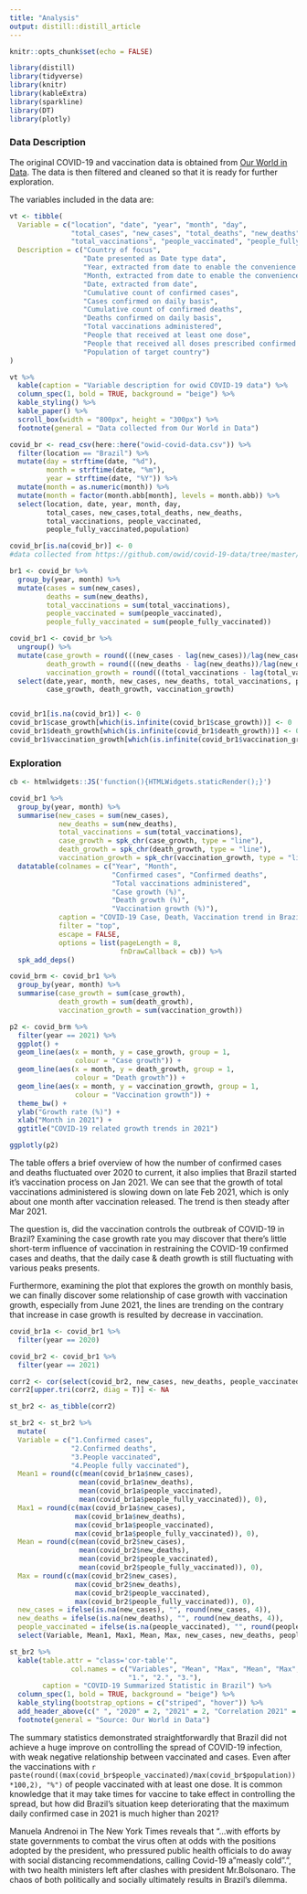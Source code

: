 ```yaml
---
title: "Analysis"
output: distill::distill_article
---
```


```r
knitr::opts_chunk$set(echo = FALSE)
```

```r
library(distill)
library(tidyverse)
library(knitr)
library(kableExtra)
library(sparkline)
library(DT)
library(plotly)
```

### Data Description

The original COVID-19 and vaccination data is obtained from [Our World in Data](https://github.com/owid/covid-19-data/tree/master/public/data). The data is then filtered and cleaned so that it is ready for further exploration.

The variables included in the data are:

```r
vt <- tibble(
  Variable = c("location", "date", "year", "month", "day",
               "total_cases", "new_cases", "total_deaths", "new_deaths",
               "total_vaccinations", "people_vaccinated", "people_fully_vaccinated", "population"),
  Description = c("Country of focus",
                  "Date presented as Date type data",
                  "Year, extracted from date to enable the convenience of further exploration",
                  "Month, extracted from date to enable the convenience of further exploration",
                  "Date, extracted from date",
                  "Cumulative count of confirmed cases",
                  "Cases confirmed on daily basis",
                  "Cumulative count of confirmed deaths",
                  "Deaths confirmed on daily basis",
                  "Total vaccinations administered",
                  "People that received at least one dose",
                  "People that received all doses prescribed confirmed as fully vaccinated",
                  "Population of target country")
)
```

```r
vt %>%
  kable(caption = "Variable description for owid COVID-19 data") %>%
  column_spec(1, bold = TRUE, background = "beige") %>%
  kable_styling() %>%
  kable_paper() %>%
  scroll_box(width = "800px", height = "300px") %>%
  footnote(general = "Data collected from Our World in Data")
```


```r
covid_br <- read_csv(here::here("owid-covid-data.csv")) %>%
  filter(location == "Brazil") %>%
  mutate(day = strftime(date, "%d"),
         month = strftime(date, "%m"),
         year = strftime(date, "%Y")) %>%
  mutate(month = as.numeric(month)) %>%
  mutate(month = factor(month.abb[month], levels = month.abb)) %>%
  select(location, date, year, month, day,
         total_cases, new_cases,total_deaths, new_deaths,
         total_vaccinations, people_vaccinated,
         people_fully_vaccinated,population)

covid_br[is.na(covid_br)] <- 0
#data collected from https://github.com/owid/covid-19-data/tree/master/public/data
```




```r
br1 <- covid_br %>%
  group_by(year, month) %>%
  mutate(cases = sum(new_cases),
         deaths = sum(new_deaths),
         total_vaccinations = sum(total_vaccinations),
         people_vaccinated = sum(people_vaccinated),
         people_fully_vaccinated = sum(people_fully_vaccinated))
```



```r
covid_br1 <- covid_br %>%
  ungroup() %>%
  mutate(case_growth = round(((new_cases - lag(new_cases))/lag(new_cases))*100,2),
         death_growth = round(((new_deaths - lag(new_deaths))/lag(new_deaths))*100,2),
         vaccination_growth = round(((total_vaccinations - lag(total_vaccinations))/lag(total_vaccinations))*100,2)) %>%
  select(date,year, month, new_cases, new_deaths, total_vaccinations, people_vaccinated, people_fully_vaccinated,
         case_growth, death_growth, vaccination_growth)


covid_br1[is.na(covid_br1)] <- 0
covid_br1$case_growth[which(is.infinite(covid_br1$case_growth))] <- 0
covid_br1$death_growth[which(is.infinite(covid_br1$death_growth))] <- 0
covid_br1$vaccination_growth[which(is.infinite(covid_br1$vaccination_growth))] <- 0
```


### Exploration

```r
cb <- htmlwidgets::JS('function(){HTMLWidgets.staticRender();}')

covid_br1 %>%
  group_by(year, month) %>%
  summarise(new_cases = sum(new_cases),
            new_deaths = sum(new_deaths),
            total_vaccinations = sum(total_vaccinations),
            case_growth = spk_chr(case_growth, type = "line"),
            death_growth = spk_chr(death_growth, type = "line"),
            vaccination_growth = spk_chr(vaccination_growth, type = "line")) %>%
  datatable(colnames = c("Year", "Month",
                         "Confirmed cases", "Confirmed deaths",
                         "Total vaccinations administered",
                         "Case growth (%)",
                         "Death growth (%)",
                         "Vaccination growth (%)"),
            caption = "COVID-19 Case, Death, Vaccination trend in Brazil",
            filter = "top",
            escape = FALSE,
            options = list(pageLength = 8,
                           fnDrawCallback = cb)) %>%
  spk_add_deps()
```

```r
covid_brm <- covid_br1 %>%
  group_by(year, month) %>%
  summarise(case_growth = sum(case_growth),
            death_growth = sum(death_growth),
            vaccination_growth = sum(vaccination_growth))
```

```r
p2 <- covid_brm %>%
  filter(year == 2021) %>%
  ggplot() +
  geom_line(aes(x = month, y = case_growth, group = 1, 
                colour = "Case growth")) +
  geom_line(aes(x = month, y = death_growth, group = 1,
                colour = "Death growth")) +
  geom_line(aes(x = month, y = vaccination_growth, group = 1,
                colour = "Vaccination growth")) +
  theme_bw() +
  ylab("Growth rate (%)") +
  xlab("Month in 2021") +
  ggtitle("COVID-19 related growth trends in 2021")

ggplotly(p2)
```




The table offers a brief overview of how the number of confirmed cases and deaths fluctuated over 2020 to current, it also implies that Brazil started it's vaccination process on Jan 2021. We can see that the growth of total vaccinations administered is slowing down on late Feb 2021, which is only about one month after vaccination released. The trend is then steady after Mar 2021.

The question is, did the vaccination controls the outbreak of COVID-19 in Brazil? Examining the case growth rate you may discover that there's little short-term influence of vaccination in restraining the COVID-19 confirmed cases and deaths, that the daily case & death growth is still fluctuating with various peaks presents. 

Furthermore, examining the plot that explores the growth on monthly basis, we can finally discover some relationship of case growth with vaccination growth, especially from June 2021, the lines are trending on the contrary that increase in case growth is resulted by decrease in vaccination.

```r
covid_br1a <- covid_br1 %>%
  filter(year == 2020)
```



```r
covid_br2 <- covid_br1 %>%
  filter(year == 2021)

corr2 <- cor(select(covid_br2, new_cases, new_deaths, people_vaccinated, people_fully_vaccinated))
corr2[upper.tri(corr2, diag = T)] <- NA

st_br2 <- as_tibble(corr2)

st_br2 <- st_br2 %>%
  mutate(
  Variable = c("1.Confirmed cases",
               "2.Confirmed deaths",
               "3.People vaccinated",
               "4.People fully vaccinated"),
  Mean1 = round(c(mean(covid_br1a$new_cases),
                 mean(covid_br1a$new_deaths),
                 mean(covid_br1a$people_vaccinated),
                 mean(covid_br1a$people_fully_vaccinated)), 0),
  Max1 = round(c(max(covid_br1a$new_cases),
                max(covid_br1a$new_deaths),
                max(covid_br1a$people_vaccinated),
                max(covid_br1a$people_fully_vaccinated)), 0),
  Mean = round(c(mean(covid_br2$new_cases),
                 mean(covid_br2$new_deaths),
                 mean(covid_br2$people_vaccinated),
                 mean(covid_br2$people_fully_vaccinated)), 0),
  Max = round(c(max(covid_br2$new_cases),
                max(covid_br2$new_deaths),
                max(covid_br2$people_vaccinated),
                max(covid_br2$people_fully_vaccinated)), 0),
  new_cases = ifelse(is.na(new_cases), "", round(new_cases, 4)),
  new_deaths = ifelse(is.na(new_deaths), "", round(new_deaths, 4)),
  people_vaccinated = ifelse(is.na(people_vaccinated), "", round(people_vaccinated, 4))) %>%
  select(Variable, Mean1, Max1, Mean, Max, new_cases, new_deaths, people_vaccinated)
```


```r
st_br2 %>% 
  kable(table.attr = "class='cor-table'",
               col.names = c("Variables", "Mean", "Max", "Mean", "Max",
                             "1.", "2.", "3."),
        caption = "COVID-19 Summarized Statistic in Brazil") %>%
  column_spec(1, bold = TRUE, background = "beige") %>%
  kable_styling(bootstrap_options = c("striped", "hover")) %>%
  add_header_above(c(" ", "2020" = 2, "2021" = 2, "Correlation 2021" = 3)) %>%
  footnote(general = "Source: Our World in Data")
```


The summary statistics demonstrated straightforwardly that Brazil did not achieve a huge improve on controlling the spread of COVID-19 infection, with weak negative relationship between vaccinated and cases. Even after the vaccinations with `r paste(round((max(covid_br$people_vaccinated)/max(covid_br$population))*100,2), "%")` of people vaccinated with at least one dose. It is common knowledge that it may take times for vaccine to take effect in controlling the spread, but how did Brazil's situation keep deteriorating that the maximum daily confirmed case in 2021 is much higher than 2021? 

Manuela Andrenoi in The New York Times reveals that "...with efforts by state governments to combat the virus often at odds with the positions adopted by the president, who pressured public health officials to do away with social distancing recommendations, calling Covid-19 a "measly cold".", with two health ministers left after clashes with president Mr.Bolsonaro. The chaos of both politically and socially ultimately results in Brazil's dilemma.














